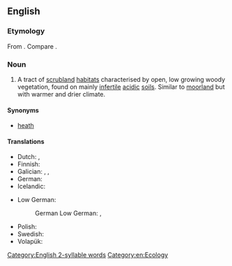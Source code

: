 ==English==

===Etymology===
From {{compound|en|heath|land}}. Compare {{cog|stq|Heedelound||heathland}}.

===Noun===
{{en-noun}}
{{wikipedia}}

# A tract of [[scrubland]] [[habitat]]s characterised by open, low growing woody vegetation, found on mainly [[infertile]] [[acidic]] [[soil]]s. Similar to [[moorland]] but with warmer and drier climate.

====Synonyms====
* [[heath]]

====Translations====
{{trans-top|heathland}}
* Dutch: {{t+|nl|heide|c}}, {{t+|nl|dopheide|c}}
* Finnish: {{t+|fi|nummi}}
* Galician: {{t+|gl|uceira|f}}, {{t+|gl|uzal}}, {{t+|gl|ucedo}}
* German: {{t|de|Heideland|n}}
* Icelandic: {{t|is|heiði|f}}
{{trans-mid}}
* Low German:
*: German Low German: {{t|nds-de|Heidland|n}}, {{t|nds-de|Heidloo|n}}
* Polish: {{t+|pl|wrzosowisko|n}}
* Swedish: {{t|sv|hedmark|c}}
* Volapük: {{t+|vo|brüyäralän}}
{{trans-bottom}}

[[Category:English 2-syllable words]]
[[Category:en:Ecology]]